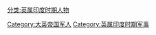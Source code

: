 [[分类:英属印度时期人物|分类:英属印度时期人物]]
[[Category:大英帝国军人|Category:大英帝国军人]]
[[Category:英属印度时期军事|Category:英属印度时期军事]]